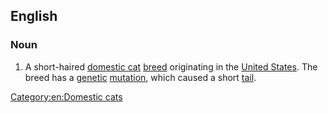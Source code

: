 ==English==
{{wikipedia|American Bobtail}}
{{commonscat|American Bobtail}}

===Noun===
{{en-noun|head=[[American]] [[bobtail|Bobtail]] [[cat]]}}

# A short-haired [[domestic cat]] [[breed]] originating in the [[United States]].  The breed has a [[genetic]] [[mutation]], which caused a short [[tail]].

[[Category:en:Domestic cats]]